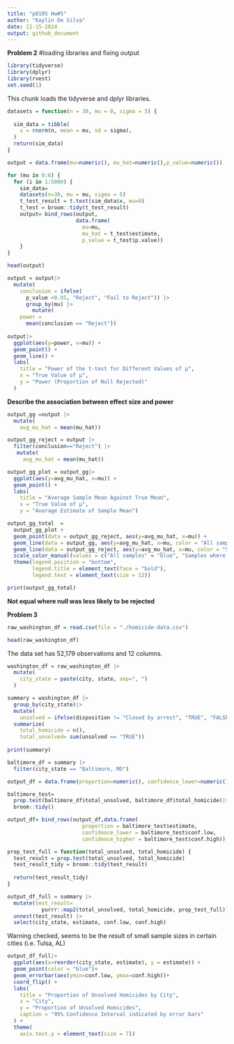 ```yaml
---
title: "p8105 Hw#5"
author: "Kaylin De Silva"
date: 11-15-2024
output: github_document
---
```

**Problem 2**
#loading libraries and fixing output
```r
library(tidyverse)
library(dplyr)
library(rvest)
set.seed(1)
```
This chunk loads the tidyverse and dplyr libraries. 

```r
datasets = function(n = 30, mu = 0, sigma = 5) {
  
  sim_data = tibble(
    x = rnorm(n, mean = mu, sd = sigma),
  )
  return(sim_data)
}

output = data.frame(mu=numeric(), mu_hat=numeric(),p_value=numeric())

for (mu in 0:6) {
  for (i in 1:5000) {
    sim_data=
    datasets(n=30, mu = mu, sigma = 5)
    t_test_result = t.test(sim_data$x, mu=0)
    t_test = broom::tidy(t_test_result)
    output= bind_rows(output,
                      data.frame(
                        mu=mu,
                        mu_hat = t_test$estimate,
                        p_value = t_test$p.value))
    }
}

head(output)
```


```r
output = output|>
  mutate(
    conclusion = ifelse(
      p_value <0.05, "Reject", "Fail to Reject")) |>
      group_by(mu) |>
        mutate(
    power = 
      mean(conclusion == "Reject"))
    
output|> 
  ggplot(aes(y=power, x=mu)) +
  geom_point() +
  geom_line() +
  labs(
    title = "Power of the t-test for Different Values of μ",
    x = "True Value of μ",
    y = "Power (Proportion of Null Rejected)"
  )
```

**Describe the association between effect size and power**

```r
output_gg =output |>
  mutate(
    avg_mu_hat = mean(mu_hat)) 

output_gg_reject = output |> 
  filter(conclusion=="Reject") |>
   mutate(
     avg_mu_hat = mean(mu_hat))

output_gg_plot = output_gg|>
  ggplot(aes(y=avg_mu_hat, x=mu)) + 
  geom_point() + 
  labs(
    title = "Average Sample Mean Against True Mean",
    x = "True Value of μ",
    y = "Average Estimate of Sample Mean")

output_gg_total  =
  output_gg_plot +
  geom_point(data = output_gg_reject, aes(y=avg_mu_hat, x=mu)) +
  geom_line(data = output_gg, aes(y=avg_mu_hat, x=mu, color = "All samples")) +
  geom_line(data = output_gg_reject, aes(y=avg_mu_hat, x=mu, color = "Samples where null was rejected")) +
  scale_color_manual(values = c("All samples" = "blue", "Samples where null was rejected" = "red"), name = "Lines") +
  theme(legend.position = "bottom", 
        legend.title = element_text(face = "bold"), 
        legend.text = element_text(size = 12))

print(output_gg_total)
```

**Not equal where null was less likely to be rejected**

**Problem 3**
```r
raw_washington_df = read.csv(file = "./homicide-data.csv")

head(raw_washington_df)
```
The data set has 52,179 observations and 12 columns. 

```r
washington_df = raw_washington_df |>
  mutate(
    city_state = paste(city, state, sep=", ")
  )

summary = washington_df |>
  group_by(city_state)|>
  mutate(
    unsolved = ifelse(disposition != "Closed by arrest", "TRUE", "FALSE")) |>
  summarize(
    total_homicide = n(),
    total_unsolved= sum(unsolved == "TRUE"))
    
print(summary)  
```

```r
baltimore_df = summary |>
  filter(city_state == "Baltimore, MD") 

output_df = data.frame(proportion=numeric(), confidence_lower=numeric(), confidence_higher=numeric())

baltimore_test=
  prop.test(baltimore_df$total_unsolved, baltimore_df$total_homicide)|>
  broom::tidy()

output_df= bind_rows(output_df,data.frame(
                        proportion = baltimore_test$estimate,
                        confidence_lower = baltimore_test$conf.low,
                        confidence_higher = baltimore_test$conf.high))
```

```r
prop_test_full = function(total_unsolved, total_homicide) {
  test_result = prop.test(total_unsolved, total_homicide)
  test_result_tidy = broom::tidy(test_result)
  
  return(test_result_tidy)
}

output_df_full = summary |>
  mutate(test_result=
           purrr::map2(total_unsolved, total_homicide, prop_test_full)) |>
  unnest(test_result) |>
  select(city_state, estimate, conf.low, conf.high) 
```
Warning checked, seems to be the result of small sample sizes in certain cities (i.e. Tulsa, AL)

```r
output_df_full|>
  ggplot(aes(x=reorder(city_state, estimate), y = estimate)) +
  geom_point(color = "blue")+
  geom_errorbar(aes(ymin=conf.low, ymax=conf.high))+
  coord_flip() +
  labs(
    title = "Proportion of Unsolved Homicides by City",
    x = "City",
    y = "Proportion of Unsolved Homicides",
    caption = "95% Confidence Interval indicated by error bars"
  ) +
  theme(
    axis.text.y = element_text(size = 7))
```

